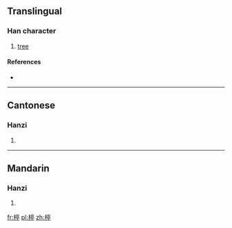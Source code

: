 ==Translingual==

===Han character===
{{Han char|rn=75|rad=木|as=09|sn=13|four=40921|canj=DYRN}}

# [[tree]]

====References====
* {{Han ref|kx=0540.100|dkj=15151|dj=0927.170|hdz=21254.090|uh=695F|ud=26975|bh=DDCA|bd=56778}}

----

==Cantonese==

===Hanzi===
{{yue-hanzi|jyut=|y=ting4}}

# {{defn|lang=yue|sort=木09}}

----

==Mandarin==

===Hanzi===
{{cmn-hanzi|pin=[[tíng]] ([[ting2]]), [[yuán]] ([[yuan2]])|wg=t'ing<sup>2</sup>, yüan<sup>2</sup>}}

# {{defn|lang=cmn|sort=木09}}

[[fr:楟]]
[[pl:楟]]
[[zh:楟]]